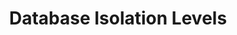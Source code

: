 ---
id: "sd_hard_mc_005"
questionType: "MULTIPLE_CHOICE"
title: "Database Isolation Levels"
description: "Which isolation level prevents dirty reads but allows non-repeatable reads?"
difficulty: "HARD"
category: "System Design"
options:
  - "Read Uncommitted"
  - "Read Committed"
  - "Repeatable Read"
  - "Serializable"
correctAnswer: 1
---